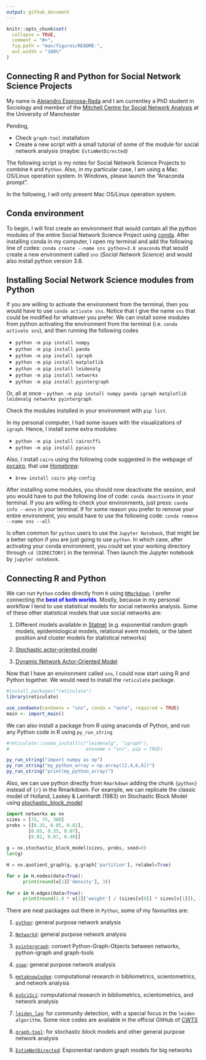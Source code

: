 ```yaml
---
output: github_document
---
```


<!-- sna_r_python.md is generated from sna_r_python.Rmd. Please edit that file -->

```r
knitr::opts_chunk$set(
  collapse = TRUE,
  comment = "#>",
  fig.path = "man/figures/README-",
  out.width = "100%"
)
```


## Connecting R and Python for Social Network Science Projects

My name is [Alejandro Espinosa-Rada](https://www.research.manchester.ac.uk/portal/en/researchers/alejandro-espinosa(4ed72800-e02b-47a8-a958-640b6a07f563).html) and I am currentley a PhD student in Sociology and member of the [Mitchell Centre for Social Network Analysis](https://www.socialsciences.manchester.ac.uk/mitchell-centre/) at the University of Manchester

Pending,

- Check `graph-tool` installation
- Create a new script with a small tutorial of some of the module for social network analysis (maybe: `EstimNetDirected`)


The following script is my notes for Social Network Science Projects to combine `R` and `Python`. Also, in my particular case, I am using a Mac OS/Linux operation system. In Windows, please launch the "Anaconda prompt". 

In the following, I will only present Mac OS/Linux operation system.

## Conda environment

To begin, I will first create an environment that would contain all the python modules of the entire Social Network Science Project using [conda](https://docs.conda.io/). After installing conda in my computer, I open my terminal and add the following line of codes: `conda create --name sns python=3.8 anaconda` that would create a new environment called `sns` (*Social Network Science*) and would also install python version 3.8. 

## Installing Social Network Science modules from Python

If you are willing to activate the environment from the terminal, then you would have to use `conda activate sns`. Notice that I give the name `sns` that could be modified for whatever you prefer. We can install some modules from python activating the environment from the terminal (i.e. `conda activate sns`), and then running the following codes

- `python -m pip install numpy`
- `python -m pip install panda`
- `python -m pip install igraph`
- `python -m pip install matplotlib`
- `python -m pip install leidenalg`
- `python -m pip install networkx`
- `python -m pip install pyintergraph`

Or, all at once
- `python -m pip install numpy panda igraph matplotlib leidenalg networkx pyintergraph`

Check the modules installed in your environment with `pip list`.

In my personal computer, I had some issues with the visualizations of `igraph`. Hence, I install some extra modules:

- `python -m pip install cairocffi`
- `python -m pip install pycairo`

Also, I install `cairo` using the following code suggested in the webpage of [pycairo](https://pycairo.readthedocs.io/en/latest/getting_started.html), that use [Homebrew](https://brew.sh):

- `brew install cairo pkg-config`

After installing some modules, you should now deactivate the session, and you would have to put the following line of code: `conda deactivate` in your terminal. If you are willing to check your environments, just press: `conda info --envs` in your terminal. If for some reason you prefer to remove your entire environment, you would have to use the following code: `conda remove --name sns --all`

Is often common for `python` users to use the `Jupyter Notebook`, that might be a better option if you are just going to use `python`. In which case, after activating your conda environment, you could set your working directory through `cd [DIRECTORY]` in the terminal. Then launch the Jupyter notebook by `jupyter notebook`. 


## Connecting R and Python

<div class="alert alert-success">
We can run `Python` codes directly from `R` using [`RMarkdown`](https://rmarkdown.rstudio.com). I prefer connecting the <span style="color:blue">**best of both worlds**</span>. Mostly, because in my personal workflow I tend to use statistical models for social networks analysis. Some of these other statistical models that use social networks are:  

1. Different models available in [Statnet](http://statnet.org) (e.g. exponential random graph models, epidemiological models, relational event models, or the latent position and cluster models for statistical networks)

2. [Stochastic actor-oriented model](https://www.stats.ox.ac.uk/~snijders/siena/)

3. [Dynamic Network Actor-Oriented Model](https://github.com/snlab-ch/goldfish)
</div>

Now that I have an environment called `sns`, I could now start using R and Python together. We would need to install the `reticulate` package.
```r
#install.packages("reticulate")
library(reticulate)

use_condaenv(condaenv = "sns", conda = "auto", required = TRUE)
main <- import_main()

```

We can also install a package from R using anaconda of Python, and run any Python code in R using `py_run_string`
```r
#reticulate::conda_install(c("leidenalg", "igraph"), 
#                            envname = "sns", pip = TRUE)

py_run_string("import numpy as np")
py_run_string("my_python_array = np.array([2,4,6,8])")
py_run_string("print(my_python_array)")

```

Also, we can use python directly from `Rmarkdown` adding the chunk `{python}` instead of `{r}` in the Rmarkdown. For example, we can replicate the classic model of Holland, Laskey & Leinhardt (1983) on Stochastic Block Model using [stochastic_block_model](https://networkx.github.io/documentation/stable/reference/generated/networkx.generators.community.stochastic_block_model.html)
```python
import networkx as nx
sizes = [75, 75, 300]
probs = [[0.25, 0.05, 0.02],
        [0.05, 0.35, 0.07],
        [0.02, 0.07, 0.40]]
        
g = nx.stochastic_block_model(sizes, probs, seed=0)
len(g)

H = nx.quotient_graph(g, g.graph['partition'], relabel=True)

for v in H.nodes(data=True):
      print(round(v[1]['density'], 3))
      
for v in H.edges(data=True):
      print(round(1.0 * v[2]['weight'] / (sizes[v[0]] * sizes[v[1]]), 3))

```

There are neat packages out there in `Python`, some of my favourites are:

1. [`python`](https://igraph.org/python/):  general purpose network analysis

2. [`NetworkX`](https://networkx.github.io):  general purpose network analysis

3. [`pyintergraph`](https://pypi.org/project/pyintergraph/): convert Python-Graph-Objects between networkx, python-igraph and graph-tools

4. [`snap`](general purpose network analysis and graph mining library): general purpose network analysis

5. [`metaknowledge`](https://metaknowledge.readthedocs.io/en/latest/): computational research in bibliometrics, scientometrics, and network analysis

6. [`pySciSci`](https://github.com/SciSciCollective/pyscisci): computational research in bibliometrics, scientometrics, and network analysis

7. [`leiden_lag`](https://leidenalg.readthedocs.io/en/stable/): for community detection, with a special focus in the `leiden algorithm`. Some nice codes are  available in the official GitHub of [CWTS](https://github.com/CWTSLeiden/CSSS)

8. [`graph-tool`](https://graph-tool.skewed.de): for stochastic block models and other general purpose network analysis

9. [`EstimNetDirected`](https://github.com/stivalaa/EstimNetDirected): Exponential random graph models for big networks


